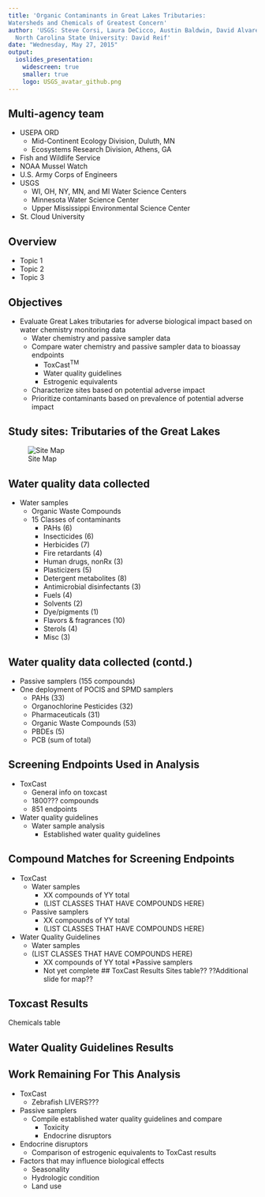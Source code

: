 ```yaml
---
title: 'Organic Contaminants in Great Lakes Tributaries:  
Watersheds and Chemicals of Greatest Concern'
author: 'USGS: Steve Corsi, Laura DeCicco, Austin Baldwin, David Alvarez, Peter Lenaker
  North Carolina State University: David Reif'
date: "Wednesday, May 27, 2015"
output: 
  ioslides_presentation:
    widescreen: true
    smaller: true
    logo: USGS_avatar_github.png
---
```


## Multi-agency team
* USEPA ORD
    + Mid-Continent Ecology Division, Duluth, MN
    + Ecosystems Research Division, Athens, GA
* Fish and Wildlife Service
* NOAA Mussel Watch
* U.S. Army Corps of Engineers
* USGS
    + WI, OH, NY, MN, and MI Water Science Centers
    + Minnesota Water Science Center
    + Upper Mississippi Environmental Science Center
* St. Cloud University

## Overview
* Topic 1
* Topic 2
* Topic 3

## Objectives
* Evaluate Great Lakes tributaries for adverse biological impact based on water chemistry monitoring data
    * Water chemistry and passive sampler data 
    * Compare water chemistry and passive sampler data to bioassay endpoints
        * ToxCast^TM^
        * Water quality guidelines
        * Estrogenic equivalents
    * Characterize sites based on potential adverse impact
    * Prioritize contaminants based on prevalence of potential adverse impact

## Study sites: Tributaries of the Great Lakes {.flexbox .vcenter}

![Site Map](GLRI_all_basin3.png)

## Water quality data collected
<div class="columns-2">
* Water samples
    * Organic Waste Compounds
    * 15 Classes of contaminants
        * PAHs (6) 
        * Insecticides (6)
        * Herbicides (7)
        * Fire retardants (4)
        * Human drugs, nonRx (3)
        * Plasticizers (5)
        * Detergent metabolites (8)
        * Antimicrobial disinfectants (3)
        * Fuels (4)
        * Solvents (2)
        * Dye/pigments (1)
        * Flavors & fragrances (10)
        * Sterols (4)
        * Misc (3)

## Water quality data collected (contd.)
* Passive samplers (155 compounds)
* One deployment of POCIS and SPMD samplers
    * PAHs (33)
    * Organochlorine Pesticides (32)
    * Pharmaceuticals (31)
    * Organic Waste Compounds (53)
    * PBDEs (5)
    * PCB (sum of total)
    
## Screening Endpoints Used in Analysis
* ToxCast
    * General info on toxcast
    * 1800??? compounds
    * 851 endpoints
* Water quality guidelines
    * Water sample analysis
        * Established water quality guidelines

## Compound Matches for Screening Endpoints
* ToxCast
    * Water samples
        * XX compounds of YY total 
        * (LIST CLASSES THAT HAVE COMPOUNDS HERE)
    * Passive samplers
        * XX compounds of YY total
        * (LIST CLASSES THAT HAVE COMPOUNDS HERE)
* Water Quality Guidelines
    * Water samples
    * (LIST CLASSES THAT HAVE COMPOUNDS HERE)
        * XX compounds of YY total
    *Passive samplers
        * Not yet complete
## ToxCast Results
Sites table??
??Additional slide for map??

## Toxcast Results
Chemicals table

## Water Quality Guidelines Results


## Work Remaining For This Analysis
* ToxCast
    * Zebrafish LIVERS???
* Passive samplers
    * Compile established water quality guidelines and compare
        * Toxicity
        * Endocrine disruptors
* Endocrine disruptors
    * Comparison of estrogenic equivalents to ToxCast results
* Factors that may influence biological effects
    * Seasonality
    * Hydrologic condition
    * Land use
  